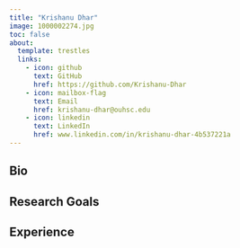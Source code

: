 ```yaml
---
title: "Krishanu Dhar"
image: 1000002274.jpg
toc: false
about:
  template: trestles
  links:
    - icon: github
      text: GitHub
      href: https://github.com/Krishanu-Dhar
    - icon: mailbox-flag
      text: Email
      href: krishanu-dhar@ouhsc.edu
    - icon: linkedin
      text: LinkedIn
      href: www.linkedin.com/in/krishanu-dhar-4b537221a
---
```


::: {.column-page}

## Bio

## Research Goals

## Experience

:::